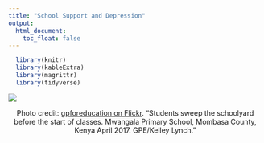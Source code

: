 ```yaml
---
title: "School Support and Depression"
output:
  html_document:
    toc_float: false
---
```


```r
  library(knitr)
  library(kableExtra)
  library(magrittr)
  library(tidyverse)
```

![](img/school.jpg)

<center>
Photo credit: [gpforeducation on Flickr](https://flic.kr/p/XnUuXv). "Students sweep the schoolyard before the start of classes. Mwangala Primary School, Mombasa County, Kenya April 2017. GPE/Kelley Lynch."
</center>

